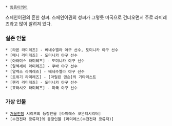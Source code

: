  * [[동음이의어]]
스페인어권의 흔한 성씨. 스페인어권의 성씨가 그렇듯 미국으로 건너오면서 주로 라미레즈라고 많이 알려져 있다.


=== 실존 인물 ===
 * [라몬 라미레즈] - 베네수엘라 야구 선수, 도미니카 야구 선수 
 * [매니 라미레즈] - 도미니카 야구 선수
 * [아라미스 라미레즈] - 도미니카 야구 선수
 * [알렉세이 라미레즈] - 쿠바 야구 선수
 * [알렉스 라미레즈] - 베네수엘라 야구 선수
 * [트위기 라미레즈] - [마릴린 맨슨]의 기타리스트
 * [핸리 라미레즈] - 도미니카 야구 선수
 * [호라시오 라미레즈] - 미국 야구 선수

=== 가상 인물 ===
 * [[거울전쟁]] 시리즈의 등장인물 [라미레스 코운티시리터]
 * [수전전대 쿄류저]의 등장인물 [라미레스(수전전대 쿄류저)]
